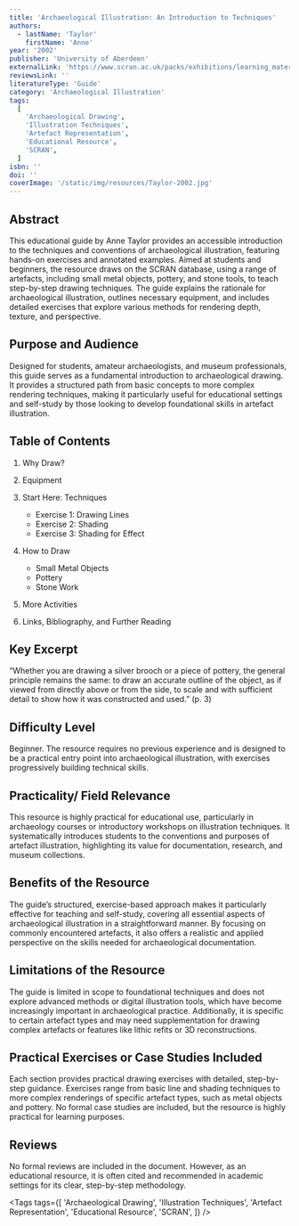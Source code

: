 ```yaml
---
title: 'Archaeological Illustration: An Introduction to Techniques'
authors:
  - lastName: 'Taylor'
    firstName: 'Anne'
year: '2002'
publisher: 'University of Aberdeen'
externalLink: 'https://www.scran.ac.uk/packs/exhibitions/learning_materials/resources/main-text.pdf'
reviewsLink: ''
literatureType: 'Guide'
category: 'Archaeological Illustration'
tags:
  [
    'Archaeological Drawing',
    'Illustration Techniques',
    'Artefact Representation',
    'Educational Resource',
    'SCRAN',
  ]
isbn: ''
doi: ''
coverImage: '/static/img/resources/Taylor-2002.jpg'
---
```


## Abstract

This educational guide by Anne Taylor provides an accessible introduction to the techniques and conventions of archaeological illustration, featuring hands-on exercises and annotated examples. Aimed at students and beginners, the resource draws on the SCRAN database, using a range of artefacts, including small metal objects, pottery, and stone tools, to teach step-by-step drawing techniques. The guide explains the rationale for archaeological illustration, outlines necessary equipment, and includes detailed exercises that explore various methods for rendering depth, texture, and perspective.

## Purpose and Audience

Designed for students, amateur archaeologists, and museum professionals, this guide serves as a fundamental introduction to archaeological drawing. It provides a structured path from basic concepts to more complex rendering techniques, making it particularly useful for educational settings and self-study by those looking to develop foundational skills in artefact illustration.

## Table of Contents

1. Why Draw?
2. Equipment
3. Start Here: Techniques
   - Exercise 1: Drawing Lines
   - Exercise 2: Shading
   - Exercise 3: Shading for Effect

4. How to Draw
   - Small Metal Objects
   - Pottery
   - Stone Work

5. More Activities
6. Links, Bibliography, and Further Reading

## Key Excerpt

“Whether you are drawing a silver brooch or a piece of pottery, the general principle remains the same: to draw an accurate outline of the object, as if viewed from directly above or from the side, to scale and with sufficient detail to show how it was constructed and used.” (p. 3)

## Difficulty Level

Beginner. The resource requires no previous experience and is designed to be a practical entry point into archaeological illustration, with exercises progressively building technical skills.

## Practicality/ Field Relevance

This resource is highly practical for educational use, particularly in archaeology courses or introductory workshops on illustration techniques. It systematically introduces students to the conventions and purposes of artefact illustration, highlighting its value for documentation, research, and museum collections.

## Benefits of the Resource

The guide’s structured, exercise-based approach makes it particularly effective for teaching and self-study, covering all essential aspects of archaeological illustration in a straightforward manner. By focusing on commonly encountered artefacts, it also offers a realistic and applied perspective on the skills needed for archaeological documentation.

## Limitations of the Resource

The guide is limited in scope to foundational techniques and does not explore advanced methods or digital illustration tools, which have become increasingly important in archaeological practice. Additionally, it is specific to certain artefact types and may need supplementation for drawing complex artefacts or features like lithic refits or 3D reconstructions.

## Practical Exercises or Case Studies Included

Each section provides practical drawing exercises with detailed, step-by-step guidance. Exercises range from basic line and shading techniques to more complex renderings of specific artefact types, such as metal objects and pottery. No formal case studies are included, but the resource is highly practical for learning purposes.

## Reviews

No formal reviews are included in the document. However, as an educational resource, it is often cited and recommended in academic settings for its clear, step-by-step methodology.

<Tags
  tags={[
    'Archaeological Drawing',
    'Illustration Techniques',
    'Artefact Representation',
    'Educational Resource',
    'SCRAN',
  ]}
/>
